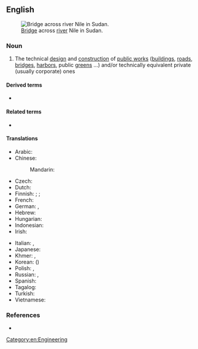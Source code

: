 ==English==
{{wikipedia}}
{{wikiversity}}
[[File:Tuti suspension bridge.jpg|thumb|[[bridge|Bridge]] across [[river]] Nile in Sudan.]]

===Noun===
{{en-noun|-}}

# The technical [[design]] and [[construction]] of [[public works]] ([[building]]s, [[road]]s, [[bridge]]s, [[harbor]]s, public [[green]]s ...) and/or technically equivalent private (usually corporate) ones

====Derived terms====
* {{l|en|civils}}

====Related terms====
* {{l|en|civil engineer}}

====Translations====
{{trans-top|technical design and construction of public works and/or equivalent private ones}}
* Arabic: {{t-needed|ar}}
* Chinese:
*: Mandarin: {{t+|cmn|土木工程|tr=tǔmù gōngchéng|sc=Hani}}
* Czech: {{t|cs|stavební inženýrství|n}}
* Dutch: {{t|nl|burgerlijke bouwkunde}}
* Finnish: {{t|fi|yhdyskuntatekniikka}} {{q|technology}}; {{t|fi|rakennussuunnittelu}} {{q|design}}; {{t+|fi|rakentaminen}} {{q|construction}}
* French: {{t+|fr|génie civil|m}}
* German: {{t|de|Bauingenieurwesen|n}}, {{t+|de|Bauwesen|n}}
* Hebrew: {{t+|he|הַנְדָּסָה אֶזְרָחִית|f|tr=handasah ezrakhit}}
* Hungarian: {{t|hu|[[építőmérnök]]i/[[általános]] [[mérnök]]i [[munka]]/[[munkálat]]ok/[[tudomány]]ok}}
* Indonesian: {{t|id|teknik sipil}}
* Irish: {{t|ga|innealtóireacht shibhialta|f}}
{{trans-mid}}
* Italian: {{t|it|genio civile|m}}, {{t+|it|ingegneria civile|f}}
* Japanese: {{t|ja|土木工学|tr=どぼくこうがく, doboku kōgaku|sc=Jpan}}
* Khmer: {{t|km|អសេនិកវិស្វកម្ម|sc=Khmr|tr=a’seenɨk vi’sva’kam}}, {{t|km|វិស្វកម្មស៊ីវិល|sc=Khmr|tr=vi’sva’kam siivɨl}}
* Korean: {{t+|ko|토목공학|sc=Kore}} ({{t+|ko|土木工學|sc=Kore}})
* Polish: {{t|pl|inżynieria wodno-lądowa|f}}, {{t|pl|inżynieria lądowa|f}}
* Russian: {{t|ru|строи́тельная инжене́рия|f}}, {{t|ru|гражда́нское строи́тельство|n}}
* Spanish: {{t|es|ingeniería civil|f}}
* Tagalog: {{t|tl|bayanhing agsikapan}}
* Turkish: {{t|tr|inşaat mühendisliği}}
* Vietnamese: {{t|vi|kỹ thuật xây dựng dân dụng}}
{{trans-bottom}}

===References===
* {{R:Websters}}

[[Category:en:Engineering]]